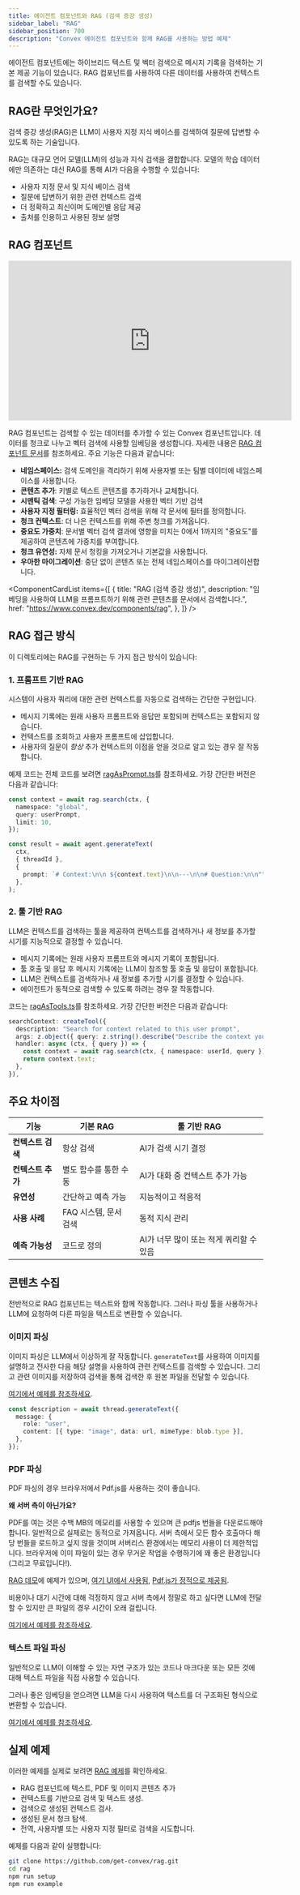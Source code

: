 ```yaml
---
title: 에이전트 컴포넌트와 RAG (검색 증강 생성)
sidebar_label: "RAG"
sidebar_position: 700
description: "Convex 에이전트 컴포넌트와 함께 RAG를 사용하는 방법 예제"
---
```


에이전트 컴포넌트에는 하이브리드 텍스트 및 벡터 검색으로 메시지 기록을 검색하는 기본 제공 기능이 있습니다. RAG 컴포넌트를 사용하여 다른 데이터를 사용하여 컨텍스트를 검색할 수도 있습니다.

## RAG란 무엇인가요?

검색 증강 생성(RAG)은 LLM이 사용자 지정 지식 베이스를 검색하여 질문에 답변할 수 있도록 하는 기술입니다.

RAG는 대규모 언어 모델(LLM)의 성능과 지식 검색을 결합합니다. 모델의 학습 데이터에만 의존하는 대신 RAG를 통해 AI가 다음을 수행할 수 있습니다:

- 사용자 지정 문서 및 지식 베이스 검색
- 질문에 답변하기 위한 관련 컨텍스트 검색
- 더 정확하고 최신이며 도메인별 응답 제공
- 출처를 인용하고 사용된 정보 설명

## RAG 컴포넌트

<div className="center-image" style={{ maxWidth: "560px" }}>
  <iframe
    width="560"
    height="315"
    src="https://www.youtube.com/embed/dGmtAmdAaFs?si=ce-M8pt6EWDZ8tfd"
    title="RAG Component YouTube Video"
    frameborder="0"
    allow="accelerometer; autoplay; clipboard-write; encrypted-media; gyroscope; picture-in-picture; web-share"
    referrerpolicy="strict-origin-when-cross-origin"
    allowfullscreen
  ></iframe>
</div>

RAG 컴포넌트는 검색할 수 있는 데이터를 추가할 수 있는 Convex 컴포넌트입니다. 데이터를 청크로 나누고 벡터 검색에 사용할 임베딩을 생성합니다. 자세한 내용은 [RAG 컴포넌트 문서](https://convex.dev/components/rag)를 참조하세요. 주요 기능은 다음과 같습니다:

- **네임스페이스:** 검색 도메인을 격리하기 위해 사용자별 또는 팀별 데이터에 네임스페이스를 사용합니다.
- **콘텐츠 추가**: 키별로 텍스트 콘텐츠를 추가하거나 교체합니다.
- **시맨틱 검색**: 구성 가능한 임베딩 모델을 사용한 벡터 기반 검색
- **사용자 지정 필터링:** 효율적인 벡터 검색을 위해 각 문서에 필터를 정의합니다.
- **청크 컨텍스트**: 더 나은 컨텍스트를 위해 주변 청크를 가져옵니다.
- **중요도 가중치**: 문서별 벡터 검색 결과에 영향을 미치는 0에서 1까지의 "중요도"를 제공하여 콘텐츠에 가중치를 부여합니다.
- **청크 유연성:** 자체 문서 청킹을 가져오거나 기본값을 사용합니다.
- **우아한 마이그레이션**: 중단 없이 콘텐츠 또는 전체 네임스페이스를 마이그레이션합니다.


<ComponentCardList
  items={[
    {
      title: "RAG (검색 증강 생성)",
      description:
        "임베딩을 사용하여 LLM을 프롬프트하기 위해 관련 콘텐츠를 문서에서 검색합니다.",
      href: "https://www.convex.dev/components/rag",
    },
  ]}
/>

## RAG 접근 방식

이 디렉토리에는 RAG를 구현하는 두 가지 접근 방식이 있습니다:

### 1. 프롬프트 기반 RAG

시스템이 사용자 쿼리에 대한 관련 컨텍스트를 자동으로 검색하는 간단한 구현입니다.

- 메시지 기록에는 원래 사용자 프롬프트와 응답만 포함되며 컨텍스트는 포함되지 않습니다.
- 컨텍스트를 조회하고 사용자 프롬프트에 삽입합니다.
- 사용자의 질문이 _항상_ 추가 컨텍스트의 이점을 얻을 것으로 알고 있는 경우 잘 작동합니다.

예제 코드는 전체 코드를 보려면 [ragAsPrompt.ts](https://github.com/get-convex/agent/blob/main/example/convex/rag/ragAsPrompt.ts)를 참조하세요. 가장 간단한 버전은 다음과 같습니다:

```ts
const context = await rag.search(ctx, {
  namespace: "global",
  query: userPrompt,
  limit: 10,
});

const result = await agent.generateText(
  ctx,
  { threadId },
  {
    prompt: `# Context:\n\n ${context.text}\n\n---\n\n# Question:\n\n"""${userPrompt}\n"""`,
  },
);
```

### 2. 툴 기반 RAG

LLM은 컨텍스트를 검색하는 툴을 제공하여 컨텍스트를 검색하거나 새 정보를 추가할 시기를 지능적으로 결정할 수 있습니다.

- 메시지 기록에는 원래 사용자 프롬프트와 메시지 기록이 포함됩니다.
- 툴 호출 및 응답 후 메시지 기록에는 LLM이 참조할 툴 호출 및 응답이 포함됩니다.
- LLM은 컨텍스트를 검색하거나 새 정보를 추가할 시기를 결정할 수 있습니다.
- 에이전트가 동적으로 검색할 수 있도록 하려는 경우 잘 작동합니다.

코드는 [ragAsTools.ts](https://github.com/get-convex/agent/blob/main/example/convex/rag/ragAsTools.ts)를 참조하세요. 가장 간단한 버전은 다음과 같습니다:

```ts
searchContext: createTool({
  description: "Search for context related to this user prompt",
  args: z.object({ query: z.string().describe("Describe the context you're looking for") }),
  handler: async (ctx, { query }) => {
    const context = await rag.search(ctx, { namespace: userId, query });
    return context.text;
  },
}),
```

## 주요 차이점

| 기능            | 기본 RAG                    | 툴 기반 RAG                         |
| ------------------ | ---------------------------- | -------------------------------------- |
| **컨텍스트 검색** | 항상 검색              | AI가 검색 시기 결정              |
| **컨텍스트 추가** | 별도 함수를 통한 수동 | AI가 대화 중 컨텍스트 추가 가능 |
| **유연성**    | 간단하고 예측 가능          | 지능적이고 적응적                  |
| **사용 사례**       | FAQ 시스템, 문서 검색 | 동적 지식 관리           |
| **예측 가능성** | 코드로 정의              | AI가 너무 많이 또는 적게 쿼리할 수 있음        |

## 콘텐츠 수집

전반적으로 RAG 컴포넌트는 텍스트와 함께 작동합니다. 그러나 파싱 툴을 사용하거나 LLM에 요청하여 다른 파일을 텍스트로 변환할 수 있습니다.

### 이미지 파싱

이미지 파싱은 LLM에서 이상하게 잘 작동합니다. `generateText`를 사용하여 이미지를 설명하고 전사한 다음 해당 설명을 사용하여 관련 컨텍스트를 검색할 수 있습니다. 그리고 관련 이미지를 저장하여 검색을 통해 검색한 후 원본 파일을 전달할 수 있습니다.

[여기에서 예제를 참조하세요](https://github.com/get-convex/rag/blob/main/example/convex/getText.ts#L28-L42).

```ts
const description = await thread.generateText({
  message: {
    role: "user",
    content: [{ type: "image", data: url, mimeType: blob.type }],
  },
});
```

### PDF 파싱

PDF 파싱의 경우 브라우저에서 Pdf.js를 사용하는 것이 좋습니다.

**왜 서버 측이 아닌가요?**

PDF를 여는 것은 수백 MB의 메모리를 사용할 수 있으며 큰 pdfjs 번들을 다운로드해야 합니다. 일반적으로 실제로는 동적으로 가져옵니다. 서버 측에서 모든 함수 호출마다 해당 번들을 로드하고 싶지 않을 것이며 서버리스 환경에서는 메모리 사용이 더 제한적입니다. 브라우저에 이미 파일이 있는 경우 무거운 작업을 수행하기에 꽤 좋은 환경입니다(그리고 무료입니다!).

[RAG 데모](https://github.com/get-convex/rag/blob/main/example/src/pdfUtils.ts#L14)에 예제가 있으며, [여기 UI에서 사용됨](https://github.com/get-convex/rag/blob/main/example/src/components/UploadSection.tsx#L51), [Pdf.js가 정적으로 제공됨](https://github.com/get-convex/rag/blob/main/example/public/pdf-worker/).

비용이나 대기 시간에 대해 걱정하지 않고 서버 측에서 정말로 하고 싶다면 LLM에 전달할 수 있지만 큰 파일의 경우 시간이 오래 걸립니다.

[여기에서 예제를 참조하세요](https://github.com/get-convex/rag/blob/main/example/convex/getText.ts#L50-L65).

### 텍스트 파일 파싱

일반적으로 LLM이 이해할 수 있는 자연 구조가 있는 코드나 마크다운 또는 모든 것에 대해 텍스트 파일을 직접 사용할 수 있습니다.

그러나 좋은 임베딩을 얻으려면 LLM을 다시 사용하여 텍스트를 더 구조화된 형식으로 변환할 수 있습니다.

[여기에서 예제를 참조하세요](https://github.com/get-convex/rag/blob/main/example/convex/getText.ts#L68-L89).

## 실제 예제

이러한 예제를 실제로 보려면 [RAG 예제](https://github.com/get-convex/rag/blob/main/example/convex/example.ts)를 확인하세요.

- RAG 컴포넌트에 텍스트, PDF 및 이미지 콘텐츠 추가
- 컨텍스트를 기반으로 검색 및 텍스트 생성.
- 검색으로 생성된 컨텍스트 검사.
- 생성된 문서 청크 탐색.
- 전역, 사용자별 또는 사용자 지정 필터로 검색을 시도합니다.

예제를 다음과 같이 실행합니다:

```bash
git clone https://github.com/get-convex/rag.git
cd rag
npm run setup
npm run example
```
